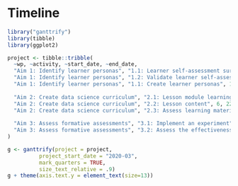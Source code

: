# Timeline

```r
library("ganttrify")
library(tibble)
library(ggplot2)

project <- tibble::tribble(
  ~wp, ~activity, ~start_date, ~end_date,
  "Aim 1: Identify learner personas", "1.1: Learner self-assessment survey", 1, 6,
  "Aim 1: Identify learner personas", "1.2: Validate learner self-assessment survey", 1, 6,
  "Aim 1: Identify learner personas", "1.1: Create learner personas", 1, 6,
  
  "Aim 2: Create data science curriculum", "2.1: Lesson module learning objectives", 6, 22,
  "Aim 2: Create data science curriculum", "2.2: Lesson content", 6, 22,
  "Aim 2: Create data science curriculum", "2.3: Assess learning materials", 6, 22,
  
  "Aim 3: Assess formative assessments", "3.1: Implement an experiment", 13, 18,
  "Aim 3: Assess formative assessments", "3.2: Assess the effectiveness of targeted feedback", 16, 22,
)

g <- ganttrify(project = project,
          project_start_date = "2020-03",
          mark_quarters = TRUE,
          size_text_relative = .9)
g + theme(axis.text.y = element_text(size=13))
```


